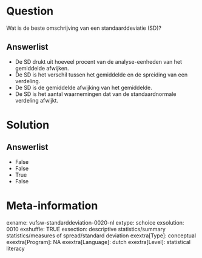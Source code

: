 Question
========
Wat is de beste omschrijving van een standaarddeviatie (SD)?

Answerlist
----------
* De SD drukt uit hoeveel procent van de analyse-eenheden van het
  gemiddelde afwijken.
* De SD is het verschil tussen het gemiddelde en de spreiding van een
  verdeling.
* De SD is de gemiddelde afwijking van het gemiddelde.
* De SD is het aantal waarnemingen dat van de standaardnormale verdeling
  afwijkt.

Solution
========










Answerlist
----------
* False
* False
* True
* False

Meta-information
================
exname: vufsw-standarddeviation-0020-nl
extype: schoice
exsolution: 0010
exshuffle: TRUE
exsection: descriptive statistics/summary statistics/measures of spread/standard deviation
exextra[Type]: conceptual
exextra[Program]: NA
exextra[Language]: dutch
exextra[Level]: statistical literacy

